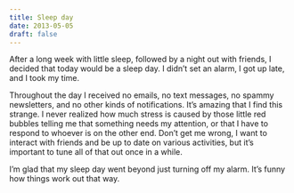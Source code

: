```yaml
---
title: Sleep day
date: 2013-05-05
draft: false
---
```


After a long week with little sleep, followed by a night out with friends, I decided that today would be a sleep day.
I didn't set an alarm, I got up late, and I took my time.

Throughout the day I received no emails, no text messages, no spammy newsletters, and no other kinds of notifications.
It's amazing that I find this strange.
I never realized how much stress is caused by those little red bubbles telling me that something needs my attention, or that I have to respond to whoever is on the other end.
Don't get me wrong, I want to interact with friends and be up to date on various activities, but it's important to tune all of that out once in a while.

I'm glad that my sleep day went beyond just turning off my alarm.
It's funny how things work out that way.
